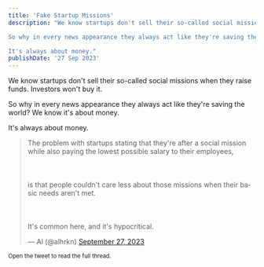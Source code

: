 ```yaml
---
title: 'Fake Startup Missions'
description: "We know startups don't sell their so-called social missions when they raise funds. Investors won't buy it.

So why in every news appearance they always act like they're saving the world? We know it's about money.

It's always about money."
publishDate: '27 Sep 2023'
---
```


We know startups don't sell their so-called social missions when they raise funds. Investors won't buy it.

So why in every news appearance they always act like they're saving the world? We know it's about money.

It's always about money.

<blockquote class="twitter-tweet"><p lang="en" dir="ltr">The problem with startups stating that they&#39;re after a social mission while also paying the lowest possible salary to their employees,<br></br><br></br>is that people couldn&#39;t care less about those missions when their basic needs aren&#39;t met.<br></br><br></br>It&#39;s common here, and it&#39;s hypocritical.</p>&mdash; Al (@alhrkn) <a href="https://twitter.com/alhrkn/status/1707006584579399707?ref_src=twsrc%5Etfw">September 27, 2023</a></blockquote>

<small> Open the tweet to read the full thread.</small>